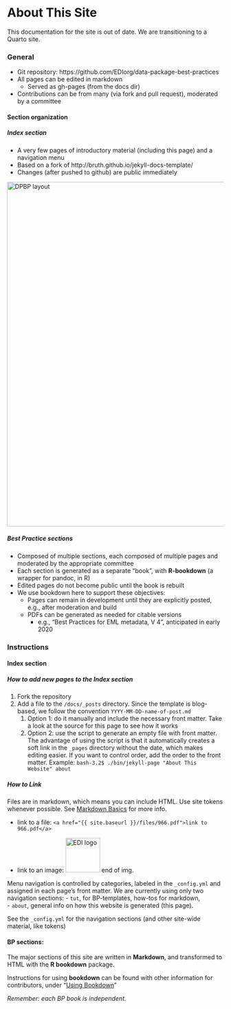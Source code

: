 # About This Site {-}

::: {.callout-warning}

This documentation for the site is out of date. We are transitioning to a Quarto site.

:::

### General {.unlisted .unnumbered}
- Git repository: https://github.com/EDIorg/data-package-best-practices
- All pages can be edited in  markdown
    - Served as gh-pages (from the docs dir)
- Contributions can be from many (via fork and pull request), moderated by a committee

#### Section organization
##### Index section 
- A very few pages of introductory material (including this page) and a navigation menu 
- Based on a fork of http://bruth.github.io/jekyll-docs-template/
- Changes (after pushed to github) are public immediately

<img src="{{ site.baseurl }}/images/DPBP_layout.png" alt="DPBP layout" width="800px"/>

##### Best Practice sections 
- Composed of multiple sections, each composed of multiple pages and moderated by the appropriate committee
- Each section is generated as a separate "book", with **R-bookdown** (a wrapper for pandoc, in R)
- Edited pages do not become public until the book is rebuilt
- We use bookdown here to support these objectives:
    - Pages can remain in development until they are explicitly posted, e.g., after moderation and build
    - PDFs can be generated as needed for citable versions 
        - e.g., "Best Practices for EML metadata, V 4", anticipated in early 2020

### Instructions {.unlisted .unnumbered}
#### Index section

##### How to add new pages to the Index section 
1. Fork the repository
1. Add a file to the `/docs/_posts` directory. Since the template is blog-based, we follow the convention `YYYY-MM-DD-name-of-post.md`
    1. Option 1: do it manually and include the necessary front matter. Take a look at the source for this page to see how it works
    2. Option 2: use the script to generate an empty file with front matter. The advantage of using the script is that it automatically creates a soft link in the `_pages` directory without the date, which makes editing easier. If you want to control order, add the order to the front matter. Example:
  `bash-3.2$ ./bin/jekyll-page "About This Website" about` 


##### How to Link
Files are in markdown, which means you can include HTML. Use site tokens whenever possible. See [Markdown Basics](tut/markdown-basics.html) for more info.

- link to a file: 
`<a href="{{ site.baseurl }}/files/966.pdf">link to 966.pdf</a>`

- link to an image:
<img src="{{ site.baseurl }}/images/EDI-logo-svg-240.png" alt="EDI logo" height="80" width="80"/>
end of img.


Menu navigation is controlled by categories, labeled in the `_config.yml` and assigned in each page's front matter. We are currently using only two navigation sections: 
- `tut`, for BP-templates, how-tos for markdown,  
- `about`, general info on how this website is generated (this page).

See the `_config.yml` for the navigation sections (and other site-wide material, like tokens)


#### BP sections: 

The major sections of this site are written in **Markdown**, and transformed to HTML with the **R bookdown** package. 

Instructions for using **bookdown** can be found with other information for contributors, under "[Using Bookdown]({{ site.baseurl }}/tut/using-bookdown.html)"

*Remember: each BP book is independent.*